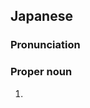 ==Japanese==
{{ja-kanjitab|はる|み}}

===Pronunciation===
{{ja-pron|はるみ}}

===Proper noun===
{{ja-pos|proper|はるみ}}

# {{given name|female|lang=ja|sort=はるみ}}